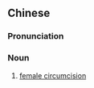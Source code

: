 ==Chinese==
{{zh-forms|type=232}}

===Pronunciation===
{{zh-pron
|m=nǚxìng shēngzhíqì qiēgē
|c=neoi5 sing3 sang1 zik6 hei3 cit3 got3
|cat=n
}}

===Noun===
{{zh-noun}}

# [[female circumcision]]

{{zh-cat|Circumcision}}